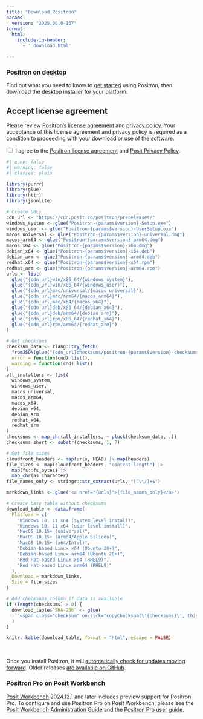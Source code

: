 ```yaml
---
title: "Download Positron"
params:
  version: "2025.06.0-167"
format:
  html:
    include-in-header:
      - '_download.html'

---
```


### Positron on desktop

Find out what you need to know to [get started](start.qmd) using Positron, then download the desktop installer for your platform.

::: callout-important
## Accept license agreement

Please review [Positron's license agreement](licensing.qmd) and [privacy policy](https://posit.co/about/privacy-policy/). Your acceptance of this license agreement and privacy policy is required as a condition to proceeding with your download or use of the software.

<div id="privacy-policy-agreement">
  <input type="checkbox" id="privacy-checkbox" onclick="updatePrivacy(this)">
  <label>I agree to the [Positron license agreement](licensing.qmd) and [Posit Privacy Policy](https://posit.co/about/privacy-policy/).</label>
</div>
:::


```r
#| echo: false
#| warning: false
#| classes: plain

library(purrr)
library(glue)
library(httr)
library(jsonlite)

# Create URLs
cdn_url <- "https://cdn.posit.co/positron/prereleases/"
windows_system <- glue("Positron-{params$version}-Setup.exe")
windows_user <- glue("Positron-{params$version}-UserSetup.exe")
macos_universal <- glue("Positron-{params$version}-universal.dmg")
macos_arm64 <- glue("Positron-{params$version}-arm64.dmg")
macos_x64 <- glue("Positron-{params$version}-x64.dmg")
debian_x64 <- glue("Positron-{params$version}-x64.deb")
debian_arm <- glue("Positron-{params$version}-arm64.deb")
redhat_x64 <- glue("Positron-{params$version}-x64.rpm")
redhat_arm <- glue("Positron-{params$version}-arm64.rpm")
urls <- list(
  glue("{cdn_url}win/x86_64/{windows_system}"),
  glue("{cdn_url}win/x86_64/{windows_user}"),
  glue("{cdn_url}mac/universal/{macos_universal}"),
  glue("{cdn_url}mac/arm64/{macos_arm64}"),
  glue("{cdn_url}mac/x64/{macos_x64}"),
  glue("{cdn_url}deb/x86_64/{debian_x64}"),
  glue("{cdn_url}deb/arm64/{debian_arm}"),
  glue("{cdn_url}rpm/x86_64/{redhat_x64}"),
  glue("{cdn_url}rpm/arm64/{redhat_arm}")
)

# Get checksums
checksum_data <- rlang::try_fetch(
  fromJSON(glue("{cdn_url}checksums/positron-{params$version}-checksums.json")), 
  error = function(cnd) list(),
  warning = function(cnd) list()
)
all_installers <- list(
  windows_system,
  windows_user,
  macos_universal,
  macos_arm64,
  macos_x64,
  debian_x64,
  debian_arm,
  redhat_x64,
  redhat_arm
)
checksums <- map_chr(all_installers, ~ pluck(checksum_data, .))
checksums_short <- substr(checksums, 1, 7)

# Get file sizes
cloudfront_headers <- map(urls, HEAD) |> map(headers)
file_sizes <- map(cloudfront_headers, "content-length") |>
  map(fs::fs_bytes) |>
  map_chr(as.character)
file_names_only <- stringr::str_extract(urls, "[^\\/]+$")

markdown_links <- glue('<a href="{urls}">{file_names_only}</a>')

# Create base table without checksums
download_table <- data.frame(
  Platform = c(
    "Windows 10, 11 x64 (system level install)",
    "Windows 10, 11 x64 (user level install)",
    "MacOS 10.15+ (universal)",
    "MacOS 10.15+ (arm64/Apple Silicon)",
    "MacOS 10.15+ (x64/Intel)",
    "Debian-based Linux x64 (Ubuntu 20+)",
    "Debian-based Linux arm64 (Ubuntu 20+)",
    "Red Hat-based Linux x64 (RHEL9)",
    "Red Hat-based Linux arm64 (RHEL9)"
  ),
  Download = markdown_links,
  Size = file_sizes
)

# Add checksums column if data is available
if (length(checksums) > 0) {
  download_table$`SHA-256` <- glue(
    '<span class="checksum" onclick="copyChecksum(\'{checksums}\', this)" title="Click to copy full checksum">{checksums_short}</span>'
  )
}

knitr::kable(download_table, format = "html", escape = FALSE)
```
<br>

Once you install Positron, it will [automatically check for updates moving forward](updating.qmd). Older releases [are available on GitHub](https://github.com/posit-dev/positron/releases).

### Positron Pro on Posit Workbench

[Posit Workbench](https://posit.co/products/enterprise/workbench/) 2024.12.1 and later includes preview support for Positron Pro. To configure and use Positron Pro on Posit Workbench, please see the [Posit Workbench Administration Guide](https://docs.posit.co/ide/server-pro/positron_sessions/) and the [Positron Pro user guide](https://docs.posit.co/ide/server-pro/user/positron/getting-started/).
